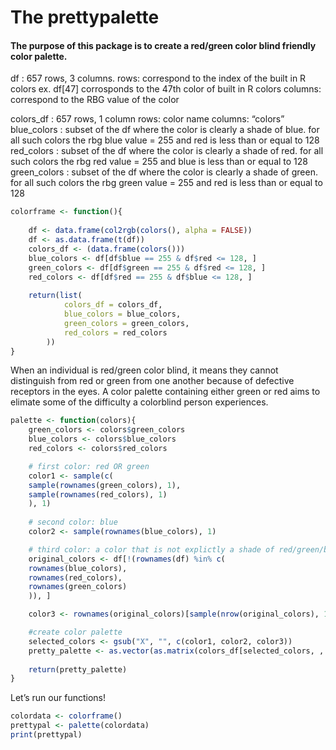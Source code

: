 # The prettypalette
#### The purpose of this package is to create a red/green color blind friendly color palette. 

df : 657 rows, 3 columns. 
    rows: correspond to the index of the built in R colors 
    ex. df[47] corrosponds to the 47th color of built in R colors
    columns: correspond to the RBG value of the color

colors_df : 657 rows, 1 column
    rows: color name
    columns: "colors"
blue_colors : subset of the df where the color is clearly a shade of blue. 
              for all such colors the rbg blue value = 255 and red is less than 
              or equal to 128
red_colors : subset of the df where the color is clearly a shade of red. 
             for all such colors the rbg red value = 255 and blue is less than 
             or equal to 128
green_colors : subset of the df where the color is clearly a shade of green. 
               for all such colors the rbg green value = 255 and red is less than 
               or equal to 128

```r
colorframe <- function(){
 
    df <- data.frame(col2rgb(colors(), alpha = FALSE))
    df <- as.data.frame(t(df))
    colors_df <- (data.frame(colors()))
    blue_colors <- df[df$blue == 255 & df$red <= 128, ]
    green_colors <- df[df$green == 255 & df$red <= 128, ]
    red_colors <- df[df$red == 255 & df$blue <= 128, ]
    
    return(list(
            colors_df = colors_df,
            blue_colors = blue_colors,
            green_colors = green_colors,
            red_colors = red_colors
        ))
}

```

When an individual is red/green color blind, it means they cannot distinguish from red or green from one another because of defective receptors in the eyes. A color palette containing either green or red aims to elimate some of the difficulty a colorblind person experiences.

```r
palette <- function(colors){
    green_colors <- colors$green_colors
    blue_colors <- colors$blue_colors
    red_colors <- colors$red_colors

    # first color: red OR green 
    color1 <- sample(c(
    sample(rownames(green_colors), 1),  
    sample(rownames(red_colors), 1)    
    ), 1)
   
    # second color: blue 
    color2 <- sample(rownames(blue_colors), 1)

    # third color: a color that is not explictly a shade of red/green/blue 
    original_colors <- df[!(rownames(df) %in% c(
    rownames(blue_colors),
    rownames(red_colors),
    rownames(green_colors)
    )), ]

    color3 <- rownames(original_colors)[sample(nrow(original_colors), 1)]

    #create color palette
    selected_colors <- gsub("X", "", c(color1, color2, color3))
    pretty_palette <- as.vector(as.matrix(colors_df[selected_colors, , drop = FALSE]))
 
    return(pretty_palette)
}

```


Let's run our functions!
```r
colordata <- colorframe()
prettypal <- palette(colordata)
print(prettypal)
```
